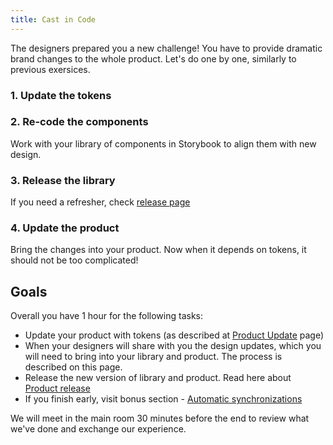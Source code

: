 ```yaml
---
title: Cast in Code
---
```


The designers prepared you a new challenge! You have to provide
dramatic brand changes to the whole product. Let's do one by one,
similarly to previous exersices.

### 1. Update the tokens

### 2. Re-code the components

Work with your library of components in Storybook to align them
with new design.

### 3. Release the library

If you need a refresher, check [release page](../releasing-library)

### 4. Update the product

Bring the changes into your product. Now when it depends on tokens, it should not be too complicated!

## Goals

Overall you have 1 hour for the following tasks:

- Update your product with tokens (as described at [Product Update](../product-update) page)
- When your designers will share with you the design updates, which you will need to bring into your library and product. The process is described on this page.
- Release the new version of library and product. Read here about [Product release](../product-release)
- If you finish early, visit bonus section - [Automatic synchronizations](../autosync)

We will meet in the main room 30 minutes before the end to review what we've done and exchange our experience.
